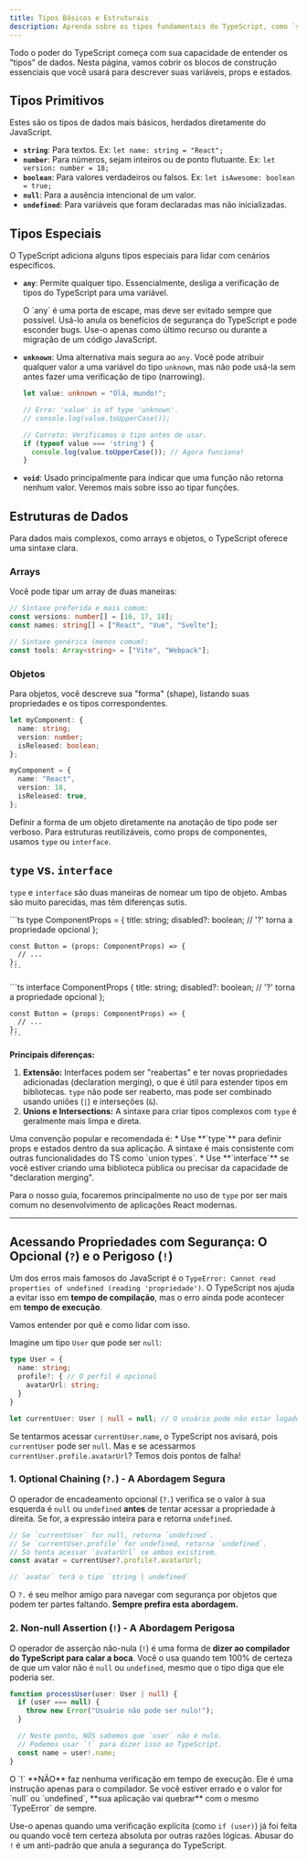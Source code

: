 ```yaml
---
title: Tipos Básicos e Estruturais
description: Aprenda sobre os tipos fundamentais do TypeScript, como `string`, `number`, `array`, `object`, e a diferença crucial entre `type` e `interface`.
---
```



Todo o poder do TypeScript começa com sua capacidade de entender os "tipos" de dados. Nesta página, vamos cobrir os blocos de construção essenciais que você usará para descrever suas variáveis, props e estados.

## Tipos Primitivos

Estes são os tipos de dados mais básicos, herdados diretamente do JavaScript.

-   **`string`**: Para textos. Ex: `let name: string = "React";`
-   **`number`**: Para números, sejam inteiros ou de ponto flutuante. Ex: `let version: number = 18;`
-   **`boolean`**: Para valores verdadeiros ou falsos. Ex: `let isAwesome: boolean = true;`
-   **`null`**: Para a ausência intencional de um valor.
-   **`undefined`**: Para variáveis que foram declaradas mas não inicializadas.

## Tipos Especiais

O TypeScript adiciona alguns tipos especiais para lidar com cenários específicos.

-   **`any`**: Permite qualquer tipo. Essencialmente, desliga a verificação de tipos do TypeScript para uma variável.

    <Aside type="danger" title="Cuidado com o 'any'">
    O `any` é uma porta de escape, mas deve ser evitado sempre que possível. Usá-lo anula os benefícios de segurança do TypeScript e pode esconder bugs. Use-o apenas como último recurso ou durante a migração de um código JavaScript.
    </Aside>

-   **`unknown`**: Uma alternativa mais segura ao `any`. Você pode atribuir qualquer valor a uma variável do tipo `unknown`, mas não pode usá-la sem antes fazer uma verificação de tipo (narrowing).

    ```ts
    let value: unknown = "Olá, mundo!";

    // Erro: 'value' is of type 'unknown'.
    // console.log(value.toUpperCase());

    // Correto: Verificamos o tipo antes de usar.
    if (typeof value === 'string') {
      console.log(value.toUpperCase()); // Agora funciona!
    }
    ```

-   **`void`**: Usado principalmente para indicar que uma função não retorna nenhum valor. Veremos mais sobre isso ao tipar funções.

## Estruturas de Dados

Para dados mais complexos, como arrays e objetos, o TypeScript oferece uma sintaxe clara.

### Arrays

Você pode tipar um array de duas maneiras:

```ts
// Sintaxe preferida e mais comum:
const versions: number[] = [16, 17, 18];
const names: string[] = ["React", "Vue", "Svelte"];

// Sintaxe genérica (menos comum):
const tools: Array<string> = ["Vite", "Webpack"];
```

### Objetos

Para objetos, você descreve sua "forma" (shape), listando suas propriedades e os tipos correspondentes.

```ts
let myComponent: {
  name: string;
  version: number;
  isReleased: boolean;
};

myComponent = {
  name: "React",
  version: 18,
  isReleased: true,
};
```

Definir a forma de um objeto diretamente na anotação de tipo pode ser verboso. Para estruturas reutilizáveis, como props de componentes, usamos `type` ou `interface`.

## `type` vs. `interface`

`type` e `interface` são duas maneiras de nomear um tipo de objeto. Ambas são muito parecidas, mas têm diferenças sutis.

<Tabs>
  <TabItem label="Usando `type`">
    ```ts
    type ComponentProps = {
      title: string;
      disabled?: boolean; // '?' torna a propriedade opcional
    };

    const Button = (props: ComponentProps) => {
      // ...
    };
    ```
  </TabItem>
  <TabItem label="Usando `interface`">
    ```ts
    interface ComponentProps {
      title: string;
      disabled?: boolean; // '?' torna a propriedade opcional
    };

    const Button = (props: ComponentProps) => {
      // ...
    };
    ```
  </TabItem>
</Tabs>

**Principais diferenças:**

1.  **Extensão:** Interfaces podem ser "reabertas" e ter novas propriedades adicionadas (declaration merging), o que é útil para estender tipos em bibliotecas. `type` não pode ser reaberto, mas pode ser combinado usando uniões (`|`) e interseções (`&`).
2.  **Unions e Intersections:** A sintaxe para criar tipos complexos com `type` é geralmente mais limpa e direta.

<Aside type="tip" title="Qual usar em projetos React?">
Uma convenção popular e recomendada é:
*   Use **`type`** para definir props e estados dentro da sua aplicação. A sintaxe é mais consistente com outras funcionalidades do TS como `union types`.
*   Use **`interface`** se você estiver criando uma biblioteca pública ou precisar da capacidade de "declaration merging".

Para o nosso guia, focaremos principalmente no uso de `type` por ser mais comum no desenvolvimento de aplicações React modernas.
</Aside>

---

## Acessando Propriedades com Segurança: O Opcional (`?`) e o Perigoso (`!`)

Um dos erros mais famosos do JavaScript é o `TypeError: Cannot read properties of undefined (reading 'propriedade')`. O TypeScript nos ajuda a evitar isso em **tempo de compilação**, mas o erro ainda pode acontecer em **tempo de execução**.

Vamos entender por quê e como lidar com isso.

Imagine um tipo `User` que pode ser `null`:
```ts
type User = {
  name: string;
  profile?: { // O perfil é opcional
    avatarUrl: string;
  }
}

let currentUser: User | null = null; // O usuário pode não estar logado
```

Se tentarmos acessar `currentUser.name`, o TypeScript nos avisará, pois `currentUser` pode ser `null`. Mas e se acessarmos `currentUser.profile.avatarUrl`? Temos dois pontos de falha!

### 1. Optional Chaining (`?.`) - A Abordagem Segura

O operador de encadeamento opcional (`?.`) verifica se o valor à sua esquerda é `null` ou `undefined` **antes** de tentar acessar a propriedade à direita. Se for, a expressão inteira para e retorna `undefined`.

```ts
// Se `currentUser` for null, retorna `undefined`.
// Se `currentUser.profile` for undefined, retorna `undefined`.
// Só tenta acessar `avatarUrl` se ambos existirem.
const avatar = currentUser?.profile?.avatarUrl;

// `avatar` terá o tipo `string | undefined`
```
O `?.` é seu melhor amigo para navegar com segurança por objetos que podem ter partes faltando. **Sempre prefira esta abordagem.**

### 2. Non-null Assertion (`!`) - A Abordagem Perigosa

O operador de asserção não-nula (`!`) é uma forma de **dizer ao compilador do TypeScript para calar a boca**. Você o usa quando tem 100% de certeza de que um valor não é `null` ou `undefined`, mesmo que o tipo diga que ele poderia ser.

```ts
function processUser(user: User | null) {
  if (user === null) {
    throw new Error("Usuário não pode ser nulo!");
  }

  // Neste ponto, NÓS sabemos que `user` não é nulo.
  // Podemos usar `!` para dizer isso ao TypeScript.
  const name = user!.name;
}
```

<Aside type="danger" title="Use `!` com extrema cautela!">
O `!` **NÃO** faz nenhuma verificação em tempo de execução. Ele é uma instrução apenas para o compilador. Se você estiver errado e o valor for `null` ou `undefined`, **sua aplicação vai quebrar** com o mesmo `TypeError` de sempre.

Use-o apenas quando uma verificação explícita (como `if (user)`) já foi feita ou quando você tem certeza absoluta por outras razões lógicas. Abusar do `!` é um anti-padrão que anula a segurança do TypeScript.
</Aside>